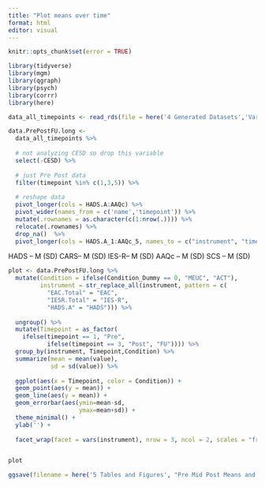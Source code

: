 ```yaml
---
title: "Plot means over time"
format: html
editor: visual
---
```


```r

knitr::opts_chunk$set(error = TRUE)

library(tidyverse)
library(mgm)
library(qgraph)
library(psych)
library(corrr)
library(here)

``` 

```r

data_all_timepoints <- read_rds(file = here('4 Generated Datasets','Vars_At_All_Timepoints.rds'))

```

```r

data.PrePostFU.long <- 
  data_all_timepoints %>%
  
  # not analyzing CESD so drop this variable
  select(-CESD) %>% 
  
  # just Pre Post data
  filter(timepoint %in% c(1,3,5)) %>%
  
  # reshape data
  pivot_longer(cols = HADS.A:AAQc) %>%
  pivot_wider(names_from = c('name','timepoint')) %>%
  mutate(.rownames = as.character(c(1:nrow(.)))) %>%
  relocate(.rownames) %>%
  drop_na()  %>%
  pivot_longer(cols = HADS.A_1:AAQc_5, names_to = c("instrument", "timepoint"), names_sep = "_")


```

HADS – M (SD)
CARS– M (SD)
IES-R– M (SD)
AAQc – M (SD)
SCS – M (SD)



```r

plot <- data.PrePostFU.long %>%
  mutate(Condition = ifelse(Condition_Dummy == 0, "MEUC", "ACT"),
         instrument = str_replace_all(instrument, pattern = c(
           "EAC.Total" = "EAC",
           "IESR.Total" = "IES-R",
           "HADS.A" = "HADS"))) %>%
  
  ungroup() %>%
  mutate(Timepoint = as_factor(
    ifelse(timepoint == 1, "Pre",
           ifelse(timepoint == 3, "Post", "FU")))) %>%
  group_by(instrument, Timepoint,Condition) %>%
  summarize(mean = mean(value),
            sd = sd(value)) %>%
  
  ggplot(aes(x = Timepoint, color = Condition)) +
  geom_point(aes(y = mean)) +
  geom_line(aes(y = mean)) +
  geom_errorbar(aes(ymin=mean-sd, 
                    ymax=mean+sd)) +
  theme_minimal() +
  ylab('') +
  
  facet_wrap(facet = vars(instrument), nrow = 3, ncol = 2, scales = "free")


plot
```




```r
ggsave(filename = here('5 Tables and Figures', "Pre Mid Post Means and SDs Plot.jpg"), units = "in", width = 4, height = 6, dpi = 300)

```
